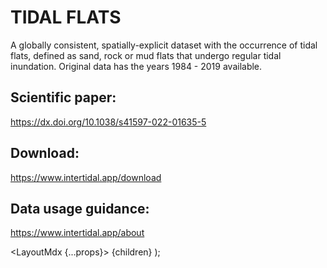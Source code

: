 
# TIDAL FLATS

A globally consistent, spatially-explicit dataset with the occurrence of tidal flats, defined as sand, rock or mud flats that undergo regular tidal inundation. Original data has the years 1984 - 2019 available.

## Scientific paper: 

<a href="https://dx.doi.org/10.1038/s41597-022-01635-5" target="_blank" rel="noopener noreferrer">https://dx.doi.org/10.1038/s41597-022-01635-5</a>

## Download: 

<a href="https://www.intertidal.app/download" target="_blank" rel="noopener noreferrer">https://www.intertidal.app/download</a>

## Data usage guidance: 
<a href="https://www.intertidal.app/about" target="_blank" rel="noopener noreferrer">https://www.intertidal.app/about</a>

  <LayoutMdx {...props}>
    {children}
  </LayoutMdx>
);